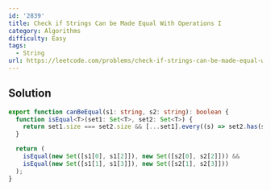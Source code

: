 ```yaml
---
id: '2839'
title: Check if Strings Can be Made Equal With Operations I
category: Algorithms
difficulty: Easy
tags:
  - String
url: https://leetcode.com/problems/check-if-strings-can-be-made-equal-with-operations-i
---
```


## Solution

```typescript filename="solution.ts" copy
export function canBeEqual(s1: string, s2: string): boolean {
  function isEqual<T>(set1: Set<T>, set2: Set<T>) {
    return set1.size === set2.size && [...set1].every((s) => set2.has(s));
  }

  return (
    isEqual(new Set([s1[0], s1[2]]), new Set([s2[0], s2[2]])) &&
    isEqual(new Set([s1[1], s1[3]]), new Set([s2[1], s2[3]]))
  );
}
```
